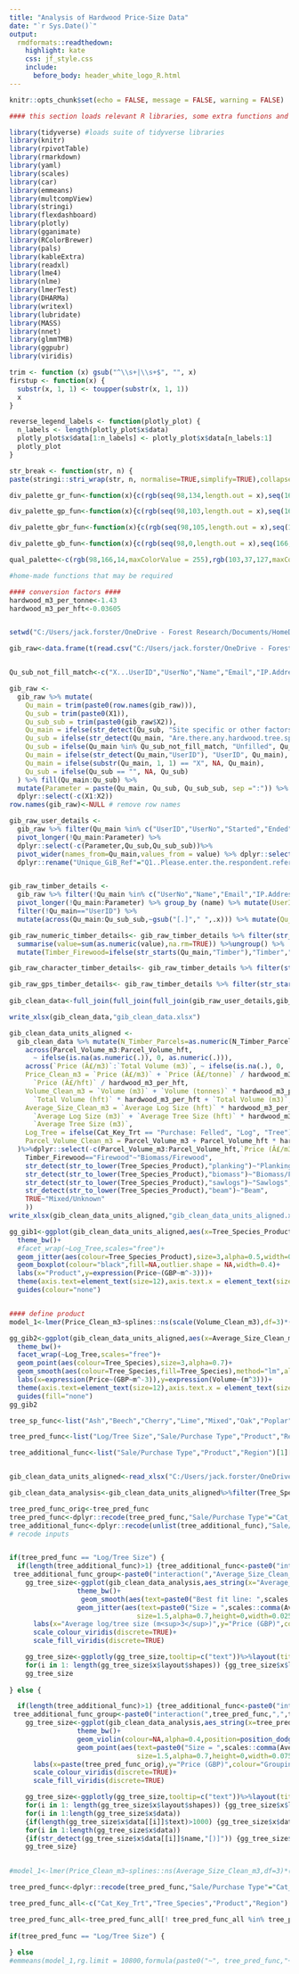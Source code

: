 ```yaml
---
title: "Analysis of Hardwood Price-Size Data"
date: "`r Sys.Date()`"
output:
  rmdformats::readthedown:
    highlight: kate
    css: jf_style.css
    include:
      before_body: header_white_logo_R.html
---
```





```r
knitr::opts_chunk$set(echo = FALSE, message = FALSE, warning = FALSE)

#### this section loads relevant R libraries, some extra functions and sets the working directory (where files are loaded/saved)####

library(tidyverse) #loads suite of tidyverse libraries
library(knitr)
library(rpivotTable)
library(rmarkdown)
library(yaml)
library(scales)
library(car)
library(emmeans)
library(multcompView)
library(stringi)
library(flexdashboard)
library(plotly)
library(gganimate)
library(RColorBrewer)
library(pals)
library(kableExtra)
library(readxl)
library(lme4)
library(nlme)
library(lmerTest)
library(DHARMa)
library(writexl)
library(lubridate)
library(MASS)
library(nnet)
library(glmmTMB)
library(ggpubr)
library(viridis)

trim <- function (x) gsub("^\\s+|\\s+$", "", x)
firstup <- function(x) {
  substr(x, 1, 1) <- toupper(substr(x, 1, 1))
  x
}

reverse_legend_labels <- function(plotly_plot) {
  n_labels <- length(plotly_plot$x$data)
  plotly_plot$x$data[1:n_labels] <- plotly_plot$x$data[n_labels:1]
  plotly_plot
}

str_break <- function(str, n) {
paste(stringi::stri_wrap(str, n, normalise=TRUE,simplify=TRUE),collapse="\n")}

div_palette_gr_fun<-function(x){c(rgb(seq(98,134,length.out = x),seq(166,32,length.out = x),seq(14,65,length.out = x),maxColorValue = 255))}

div_palette_gp_fun<-function(x){c(rgb(seq(98,103,length.out = x),seq(166,37,length.out = x),seq(14,127,length.out = x),maxColorValue = 255))}

div_palette_gbr_fun<-function(x){c(rgb(seq(98,105,length.out = x),seq(166,65,length.out = x),seq(14,44,length.out = x),maxColorValue = 255))}

div_palette_gb_fun<-function(x){c(rgb(seq(98,0,length.out = x),seq(166,115,length.out = x),seq(14,144,length.out = x),maxColorValue = 255))}

qual_palette<-c(rgb(98,166,14,maxColorValue = 255),rgb(103,37,127,maxColorValue = 255),rgb(185,73,23,maxColorValue = 255),rgb(134,32,65,maxColorValue = 255),rgb(0,115,144,maxColorValue = 255),rgb(0,105,57,maxColorValue = 255),rgb(187,243,118,maxColorValue = 255),rgb(199,140,221,maxColorValue = 255),rgb(239,157,122,maxColorValue = 255),rgb(226,135,165,maxColorValue = 255),rgb(106,225,255,maxColorValue = 255),rgb(106,255,188,maxColorValue = 255))

#home-made functions that may be required

#### conversion factors ####
hardwood_m3_per_tonne<-1.43
hardwood_m3_per_hft<-0.03605


setwd("C:/Users/jack.forster/OneDrive - Forest Research/Documents/HomeDrive/157b22_GiB/hwpsc/Report")
```


```r

gib_raw<-data.frame(t(read.csv("C:/Users/jack.forster/OneDrive - Forest Research/Documents/HomeDrive/157b22_GiB/R Code and Data/2897344.csv")))


Qu_sub_not_fill_match<-c("X...UserID","UserNo","Name","Email","IP.Address","Unique.ID","Started","Ended","Q1..Please.enter.the.respondent.reference.number.provided.to.you.via.email..6.character.digit.alpha.numeric.reference..e.g..a12b3c..","Q2..How.many.timber.parcels.were.you.responsible.for.selling.buying.from.01.01.2022.to.31.12.2022.in.total.","Q3..Location.of.parcel..County","Q4..Location.of.parcel..Region","Q8..Please.describe.whether.this.was.a.sale.or.purchase.of.a.felled.or.standing.timber.parcel.")#  don't want these to be filled down in Qu_sub

gib_raw <-
  gib_raw %>% mutate(
    Qu_main = trim(paste0(row.names(gib_raw))),
    Qu_sub = trim(paste0(X1)),
    Qu_sub_sub = trim(paste0(gib_raw$X2)),
    Qu_main = ifelse(str_detect(Qu_sub, "Site specific or other factors that alter prices"),"QXX Site specific or other factors that alter prices",Qu_main),
    Qu_sub = ifelse(str_detect(Qu_main, "Are.there.any.hardwood.tree.species.that.were.not"),"Unfilled",Qu_sub),
    Qu_sub = ifelse(Qu_main %in% Qu_sub_not_fill_match, "Unfilled", Qu_sub),
    Qu_main = ifelse(str_detect(Qu_main,"UserID"), "UserID", Qu_main),
    Qu_main = ifelse(substr(Qu_main, 1, 1) == "X", NA, Qu_main),
    Qu_sub = ifelse(Qu_sub == "", NA, Qu_sub)
  ) %>% fill(Qu_main:Qu_sub) %>% 
  mutate(Parameter = paste(Qu_main, Qu_sub, Qu_sub_sub, sep =":")) %>%
  dplyr::select(-c(X1:X2))
row.names(gib_raw)<-NULL # remove row names

gib_raw_user_details <-
  gib_raw %>% filter(Qu_main %in% c("UserID","UserNo","Started","Ended","Q1..Please.enter.the.respondent.reference.number.provided.to.you.via.email..6.character.digit.alpha.numeric.reference..e.g..a12b3c..","Q2..How.many.timber.parcels.were.you.responsible.for.selling.buying.from.01.01.2022.to.31.12.2022.in.total.","Q3..Location.of.parcel..County","Q4..Location.of.parcel..Region","Q5..Overall.parcel.volume..please.answer.using.your.preferred.units...Please.provide.responses.in.either.cubic.metres.or.hoppus.feet.","Q6..Date.of.felling...estimated","Q7..Date.of.sale.purchase","Q8..Please.describe.whether.this.was.a.sale.or.purchase.of.a.felled.or.standing.timber.parcel.")) %>% mutate(Qu_main = ifelse(str_detect(Qu_main,"Q5.."),paste0(Qu_main,":",Qu_sub_sub),Qu_main)) %>%
  pivot_longer(!Qu_main:Parameter) %>%
  dplyr::select(-c(Parameter,Qu_sub,Qu_sub_sub))%>%
  pivot_wider(names_from=Qu_main,values_from = value) %>% dplyr::select(-name) %>%
  dplyr::rename("Unique_GiB_Ref"="Q1..Please.enter.the.respondent.reference.number.provided.to.you.via.email..6.character.digit.alpha.numeric.reference..e.g..a12b3c..","N_Timber_Parcels"="Q2..How.many.timber.parcels.were.you.responsible.for.selling.buying.from.01.01.2022.to.31.12.2022.in.total.","County"="Q3..Location.of.parcel..County","Region"="Q4..Location.of.parcel..Region","Parcel_Volume_m3"="Q5..Overall.parcel.volume..please.answer.using.your.preferred.units...Please.provide.responses.in.either.cubic.metres.or.hoppus.feet.:Q5.1.1. m3","Parcel_Volume_hft"="Q5..Overall.parcel.volume..please.answer.using.your.preferred.units...Please.provide.responses.in.either.cubic.metres.or.hoppus.feet.:Q5.1.2. hft","Date_felled_est"="Q6..Date.of.felling...estimated","Date_sale_purchase_est"="Q7..Date.of.sale.purchase","Cat_Key_Trt"="Q8..Please.describe.whether.this.was.a.sale.or.purchase.of.a.felled.or.standing.timber.parcel.")


gib_raw_timber_details <-
  gib_raw %>% filter(!Qu_main %in% c("UserNo","Name","Email","IP.Address","Unique.ID","Started","Ended","Q1..Please.enter.the.respondent.reference.number.provided.to.you.via.email..6.character.digit.alpha.numeric.reference..e.g..a12b3c..","Q2..How.many.timber.parcels.were.you.responsible.for.selling.buying.from.01.01.2022.to.31.12.2022.in.total.","Q3..Location.of.parcel..County","Q4..Location.of.parcel..Region","Q5..Overall.parcel.volume..please.answer.using.your.preferred.units...Please.provide.responses.in.either.cubic.metres.or.hoppus.feet.","Q6..Date.of.felling...estimated","Q7..Date.of.sale.purchase","Q8..Please.describe.whether.this.was.a.sale.or.purchase.of.a.felled.or.standing.timber.parcel.")) %>%
  pivot_longer(!Qu_main:Parameter) %>% group_by (name) %>% mutate(UserID=value[Qu_main=="UserID"]) %>%ungroup() %>% 
  filter(!Qu_main=="UserID") %>%
  mutate(across(Qu_main:Qu_sub_sub,~gsub("[.]"," ",.x))) %>% mutate(Qu_main=trim(substr(Qu_main,4,nchar(Qu_main))), Qu_sub=ifelse(str_detect(Qu_sub,"Unfilled"),"Unfilled",trim(substr(Qu_sub,7,nchar(Qu_sub)))), Qu_sub_sub=ifelse(str_detect(Qu_sub_sub,"Unfilled"),"Unfilled",trim(substr(Qu_sub_sub,9,nchar(Qu_sub_sub))))) 

gib_raw_numeric_timber_details<- gib_raw_timber_details %>% filter(str_starts(Qu_main,"Timber|Firewood")) %>% dplyr::select(UserID,Qu_main,Qu_sub,Qu_sub_sub,value) %>% group_by(UserID,Qu_main,Qu_sub,Qu_sub_sub) %>%
  summarise(value=sum(as.numeric(value),na.rm=TRUE)) %>%ungroup() %>%
  mutate(Timber_Firewood=ifelse(str_starts(Qu_main,"Timber"),"Timber","Firewood"),Tree_Species_Product=Qu_sub)%>%dplyr::select(UserID,Timber_Firewood,Tree_Species_Product,Qu_sub_sub,value)%>%pivot_wider(names_from=Qu_sub_sub, values_from=value)

gib_raw_character_timber_details<- gib_raw_timber_details %>% filter(str_starts(Qu_main,"Timber|Firewood")==FALSE)%>%filter(str_starts(Qu_main,"Location of timber parcel")==FALSE) %>% dplyr::select(UserID,Qu_main,value) %>% distinct() %>% arrange(desc(value)) %>% group_by(UserID,Qu_main)%>%slice_head(n=1) %>% pivot_wider(names_from=Qu_main, values_from=value)

gib_raw_gps_timber_details<- gib_raw_timber_details %>% filter(str_starts(Qu_main,"Timber|Firewood")==FALSE)%>%filter(str_starts(Qu_main,"Location of timber parcel")) %>% dplyr::select(UserID,Qu_sub_sub,value) %>% distinct() %>% arrange(desc(value)) %>% group_by(UserID,Qu_sub_sub)%>%slice_head(n=1) %>% pivot_wider(names_from=Qu_sub_sub, values_from=value)
  
gib_clean_data<-full_join(full_join(full_join(gib_raw_user_details,gib_raw_character_timber_details),gib_raw_gps_timber_details),gib_raw_numeric_timber_details)

write_xlsx(gib_clean_data,"gib_clean_data.xlsx")
```



```r
gib_clean_data_units_aligned <-
  gib_clean_data %>% mutate(N_Timber_Parcels=as.numeric(N_Timber_Parcels),
    across(Parcel_Volume_m3:Parcel_Volume_hft,
      ~ ifelse(is.na(as.numeric(.)), 0, as.numeric(.))),
    across(`Price (Â£/m3)`:`Total Volume (m3)`, ~ ifelse(is.na(.), 0, .)),
    Price_Clean_m3 = `Price (Â£/m3)` + `Price (Â£/tonne)` / hardwood_m3_per_tonne +
      `Price (Â£/hft)` / hardwood_m3_per_hft,
    Volume_Clean_m3 = `Volume (m3)` + `Volume (tonnes)` * hardwood_m3_per_tonne +
      `Total Volume (hft)` * hardwood_m3_per_hft + `Total Volume (m3)`,
    Average_Size_Clean_m3 = `Average Log Size (hft)` * hardwood_m3_per_hft +
      `Average Log Size (m3)` + `Average Tree Size (hft)` * hardwood_m3_per_hft +
      `Average Tree Size (m3)`,
    Log_Tree = ifelse(Cat_Key_Trt == "Purchase: Felled", "Log", "Tree"),
    Parcel_Volume_Clean_m3 = Parcel_Volume_m3 + Parcel_Volume_hft * hardwood_m3_per_hft
  )%>%dplyr::select(-c(Parcel_Volume_m3:Parcel_Volume_hft,`Price (Â£/m3)`:`Total Volume (m3)`))%>%filter(!Volume_Clean_m3==0)%>%mutate(Tree_Species=str_split(Tree_Species_Product," ",simplify=TRUE)[,1],Tree_Species=ifelse(Tree_Species=="Sweet","Sweet Chestnut",Tree_Species),Grade=ifelse(str_detect(str_to_lower(Tree_Species_Product),"biomass"),"Grade C",word(str_extract(Tree_Species_Product, "Grade.*"),1,2,sep=" ")),Grade=ifelse(is.na(Grade),"Mixed/Unknown",Grade),Product=case_when(
    Timber_Firewood=="Firewood"~"Biomass/Firewood",
    str_detect(str_to_lower(Tree_Species_Product),"planking")~"Planking",
    str_detect(str_to_lower(Tree_Species_Product),"biomass")~"Biomass/Firewood",
    str_detect(str_to_lower(Tree_Species_Product),"sawlogs")~"Sawlogs",
    str_detect(str_to_lower(Tree_Species_Product),"beam")~"Beam",
    TRUE~"Mixed/Unknown"
    ))
write_xlsx(gib_clean_data_units_aligned,"gib_clean_data_units_aligned.xlsx")
```




```r
gg_gib1<-ggplot(gib_clean_data_units_aligned,aes(x=Tree_Species_Product,y=Price_Clean_m3))+
  theme_bw()+
  #facet_wrap(~Log_Tree,scales="free")+
  geom_jitter(aes(colour=Tree_Species_Product),size=3,alpha=0.5,width=0.2)+
  geom_boxplot(colour="black",fill=NA,outlier.shape = NA,width=0.4)+
  labs(x="Product",y=expression(Price~(GBP~m^-3)))+
  theme(axis.text=element_text(size=12),axis.text.x = element_text(size=10,angle=90,hjust=1,vjust=0.5),axis.title=element_text(face="bold",size=14),strip.background=element_rect(fill=NA),strip.text=element_text(size=10))+
  guides(colour="none")


#### define product
model_1<-lmer(Price_Clean_m3~splines::ns(scale(Volume_Clean_m3),df=3)*(Tree_Species+Grade+Cat_Key_Trt+Timber_Firewood)+scale(Parcel_Volume_Clean_m3)+Log_Tree+N_Timber_Parcels+Region+(1|Unique_GiB_Ref),data=gib_clean_data_units_aligned)

gg_gib2<-ggplot(gib_clean_data_units_aligned,aes(x=Average_Size_Clean_m3,y=Price_Clean_m3))+
  theme_bw()+
  facet_wrap(~Log_Tree,scales="free")+
  geom_point(aes(colour=Tree_Species),size=3,alpha=0.7)+
  geom_smooth(aes(colour=Tree_Species,fill=Tree_Species),method="lm",alpha=0.3)+
  labs(x=expression(Price~(GBP~m^-3)),y=expression(Volume~(m^3)))+
  theme(axis.text=element_text(size=12),axis.text.x = element_text(size=10,angle=90,hjust=1,vjust=0.5),axis.title=element_text(face="bold",size=14),strip.background=element_rect(fill=NA),strip.text=element_text(size=10))+
  guides(fill="none")
gg_gib2
```


```r
tree_sp_func<-list("Ash","Beech","Cherry","Lime","Mixed","Oak","Poplar","Sweet Chestnut","Sycamore")[6][[1]]

tree_pred_func<-list("Log/Tree Size","Sale/Purchase Type","Product","Region")[1][[1]]

tree_additional_func<-list("Sale/Purchase Type","Product","Region")[1][[1]]


gib_clean_data_units_aligned<-read_xlsx("C:/Users/jack.forster/OneDrive - Forest Research/Documents/HomeDrive/157b22_GiB/R Code and Data/gib_clean_data_units_aligned.xlsx")

gib_clean_data_analysis<-gib_clean_data_units_aligned%>%filter(Tree_Species==tree_sp_func) #select relevant tree species

tree_pred_func_orig<-tree_pred_func
tree_pred_func<-dplyr::recode(tree_pred_func,"Sale/Purchase Type"="Cat_Key_Trt")
tree_additional_func<-dplyr::recode(unlist(tree_additional_func),"Sale/Purchase Type"="Cat_Key_Trt")
# recode inputs


if(tree_pred_func == "Log/Tree Size") {
  if(length(tree_additional_func)>1) {tree_additional_func<-paste0("interaction(",paste(tree_additional_func,collapse=","),")")}
 tree_additional_func_group<-paste0("interaction(","Average_Size_Clean_m3",",tree_additional_func",")")
    gg_tree_size<-ggplot(gib_clean_data_analysis,aes_string(x="Average_Size_Clean_m3",y="Price_Clean_m3",colour=tree_additional_func,fill=tree_additional_func,group=tree_additional_func))+
                 theme_bw()+
                  geom_smooth(aes(text=paste0("Best fit line: ",scales::comma(Price_Clean_m3,accuracy=0.01))),method = 'lm')+
                 geom_jitter(aes(text=paste0("Size = ",scales::comma(Average_Size_Clean_m3,accuracy=0.1)," m<sup>3</sup>","\n","Price = ",scales::comma(Price_Clean_m3,accuracy=0.01),"GBP\n",Cat_Key_Trt,"\n",Product,"\n",Region)),
                                size=1.5,alpha=0.7,height=0,width=0.025)+
      labs(x="Average log/tree size (m<sup>3</sup>)",y="Price (GBP)",colour="Grouping\n",fill="Grouping\n",title=paste(tree_sp_func," prices"))+
      scale_colour_viridis(discrete=TRUE)+
      scale_fill_viridis(discrete=TRUE)

    gg_tree_size<-ggplotly(gg_tree_size,tooltip=c("text"))%>%layout(title=list(x=0.5,font=list(size=20)),legend = list(x=1.1,y=0.5,yanchor="middle"),hoverlabel=list(xanchor="left",yanchor="middle"))%>%style(textposition = "left") 
    for(i in 1: length(gg_tree_size$x$layout$shapes)) {gg_tree_size$x$layout$shapes[[i]]$line$width<-0.5}
    gg_tree_size
  
} else {

  if(length(tree_additional_func)>1) {tree_additional_func<-paste0("interaction(",paste(tree_additional_func,collapse=","),")")}
 tree_additional_func_group<-paste0("interaction(",tree_pred_func,",",tree_additional_func,")") 
    gg_tree_size<-ggplot(gib_clean_data_analysis,aes_string(x=tree_pred_func,y="Price_Clean_m3",colour=tree_additional_func,fill=tree_additional_func,group=tree_additional_func_group))+
                 theme_bw()+
                 geom_violin(colour=NA,alpha=0.4,position=position_dodge(width=0.4))+
                 geom_point(aes(text=paste0("Size = ",scales::comma(Average_Size_Clean_m3,accuracy=0.1)," m<sup>3</sup>","\n","Price = ",scales::comma(Price_Clean_m3,accuracy=0.01),"GBP\n",Cat_Key_Trt,"\n",Product,"\n",Region)),position=position_jitterdodge(jitter.width=0.1,dodge.width=0.4),
                                size=1.5,alpha=0.7,height=0,width=0.075)+
      labs(x=paste(tree_pred_func_orig),y="Price (GBP)",colour="Grouping\n",fill="Grouping\n",title=paste(tree_sp_func," prices"))+
      scale_colour_viridis(discrete=TRUE)+
      scale_fill_viridis(discrete=TRUE)

    gg_tree_size<-ggplotly(gg_tree_size,tooltip=c("text"))%>%layout(title=list(x=0.5,font=list(size=20)),legend = list(x=1.1,y=0.5,yanchor="middle"),hoverlabel=list(xanchor="left",yanchor="middle"))%>%style(textposition = "left") 
    for(i in 1: length(gg_tree_size$x$layout$shapes)) {gg_tree_size$x$layout$shapes[[i]]$line$width<-0.5}
    for(i in 1:length(gg_tree_size$x$data))
    {if(length(gg_tree_size$x$data[[i]]$text)>1000) {gg_tree_size$x$data[[i]]$text<-""}}
    for(i in 1:length(gg_tree_size$x$data))
    {if(str_detect(gg_tree_size$x$data[[i]]$name,"[)]")) {gg_tree_size$x$data[[i]]$showlegend<-FALSE}}
    gg_tree_size}
  

#model_1<-lmer(Price_Clean_m3~splines::ns(Average_Size_Clean_m3,df=3)*(Tree_Species+Cat_Key_Trt+Product)+scale(Parcel_Volume_Clean_m3)+scale(Volume_Clean_m3)+scale(N_Timber_Parcels)+Region+(1|Unique_GiB_Ref),data=gib_clean_data_units_aligned)

tree_pred_func<-dplyr::recode(tree_pred_func,"Sale/Purchase Type"="Cat_Key_Trt","Species"="Tree_Species")

tree_pred_func_all<-c("Cat_Key_Trt","Tree_Species","Product","Region")

tree_pred_func_all<-tree_pred_func_all[! tree_pred_func_all %in% tree_pred_func]
  
if(tree_pred_func == "Log/Tree Size") {
  
} else
#emmeans(model_1,rg.limit = 10800,formula(paste0("~", tree_pred_func,"+Average_Size_Clean_m3","|",paste(tree_pred_func_all,collapse="+"))),at=list(Average_Size_Clean_m3=seq(min(gib_clean_data_units_aligned$Average_Size_Clean_m3,na.rm=TRUE),max(gib_clean_data_units_aligned$Average_Size_Clean_m3,na.rm=TRUE),length.out=10)))

```
